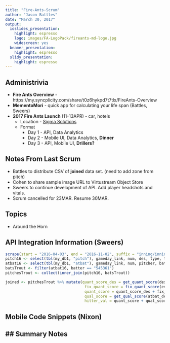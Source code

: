 ```yaml
---
title: "Fire-Ants-Scrum"
author: "Jason Battles"
date: "March 30, 2017"
output:
  ioslides_presentation:
    highlight: espresso
    logo: images/FA-LogoPack/fireants-md-logo.jpg
    widescreen: yes
  beamer_presentation:
    highlight: espresso
  slidy_presentation:
    highlight: espresso
---
```

## Administrivia
- **Fire Ants Overview** - https://my.syncplicity.com/share/t0z6hykpd7t7tlx/FireAnts-Overview
- **MementoMori** - quick app for calculating your life span (Battles, Sweers)
- **2017 Fire Ants Launch** (11-13APR) - car, hotels
    * Location - [Sigma Solutions](https://www.google.com/maps/place/Sigma+Solutions+Inc/@36.1533956,-95.9942485,17z/data=!4m12!1m6!3m5!1s0x87b6eb79ba70a329:0x5a75ae8af23ccbe1!2sSigma+Solutions+Inc!8m2!3d36.1533956!4d-95.9920598!3m4!1s0x87b6eb79ba70a329:0x5a75ae8af23ccbe1!8m2!3d36.1533956!4d-95.9920598)
    * Format
        - Day 1 - API, Data Analytics
        - Day 2 - Mobile UI, Data Analytics, **Dinner**
        - Day 3 - API, Mobile UI, **Drillers?**
        
## Notes From Last Scrum
- Battles to distribute CSV of **joined** data set.  (need to add zone from pitch)
- Cohen to share sample image URL to Virtustream Object Store
- Sweers to continue development of API. Add player headshots and vitals.
- Scrum cancelled for 23MAR.  Resume 30MAR.

## Topics
 - Around the Horn
 
 
## API Integration Information (Sweers)

```r
scrape(start = "2016-04-03", end = "2016-11-02", suffix = "inning/inning_all.xml", connect = my_db1$con)
pitch16 <- select(tbl(my_db1, "pitch"), gameday_link, num, des, type, tfs, tfs_zulu, id, sz_top, sz_bot, px, pz, pitch_type, count)
atbat16 <- select(tbl(my_db1, "atbat"), gameday_link, num, pitcher, batter, b_height, pitcher_name, p_throws, batter_name, stand, atbat_des, event, inning, inning_side)
batsTrout <- filter(atbat16, batter == "545361")
pitchesTrout <- collect(inner_join(pitch16, batsTrout))

joined <- pitchesTrout %>% mutate(quant_score_des = get_quant_score(des),
                                   fix_quant_score = fix_quant_score(event) * (des == 'In play, run(s)'),
                                   quant_score = quant_score_des + fix_quant_score,
                                   qual_score = get_qual_score(atbat_des) * (type == 'X'),
                                   hitter_val = quant_score + qual_score)
```
 
## Mobile Code Snippets (Nixon)

## Summary Notes
- 
   

                                
